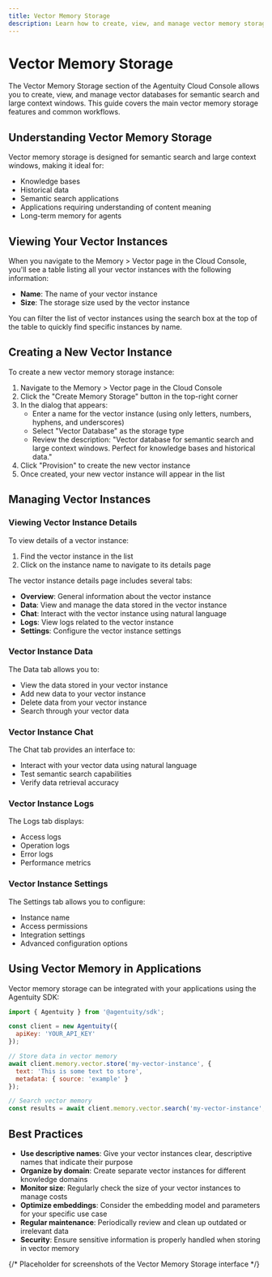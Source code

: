 ```yaml
---
title: Vector Memory Storage
description: Learn how to create, view, and manage vector memory storage in the Agentuity Cloud Console
---
```


# Vector Memory Storage

The Vector Memory Storage section of the Agentuity Cloud Console allows you to create, view, and manage vector databases for semantic search and large context windows. This guide covers the main vector memory storage features and common workflows.

## Understanding Vector Memory Storage

Vector memory storage is designed for semantic search and large context windows, making it ideal for:

- Knowledge bases
- Historical data
- Semantic search applications
- Applications requiring understanding of content meaning
- Long-term memory for agents

## Viewing Your Vector Instances

When you navigate to the Memory > Vector page in the Cloud Console, you'll see a table listing all your vector instances with the following information:

- **Name**: The name of your vector instance
- **Size**: The storage size used by the vector instance

You can filter the list of vector instances using the search box at the top of the table to quickly find specific instances by name.

## Creating a New Vector Instance

To create a new vector memory storage instance:

1. Navigate to the Memory > Vector page in the Cloud Console
2. Click the "Create Memory Storage" button in the top-right corner
3. In the dialog that appears:
   - Enter a name for the vector instance (using only letters, numbers, hyphens, and underscores)
   - Select "Vector Database" as the storage type
   - Review the description: "Vector database for semantic search and large context windows. Perfect for knowledge bases and historical data."
4. Click "Provision" to create the new vector instance
5. Once created, your new vector instance will appear in the list

## Managing Vector Instances

### Viewing Vector Instance Details

To view details of a vector instance:

1. Find the vector instance in the list
2. Click on the instance name to navigate to its details page

The vector instance details page includes several tabs:

- **Overview**: General information about the vector instance
- **Data**: View and manage the data stored in the vector instance
- **Chat**: Interact with the vector instance using natural language
- **Logs**: View logs related to the vector instance
- **Settings**: Configure the vector instance settings

### Vector Instance Data

The Data tab allows you to:

- View the data stored in your vector instance
- Add new data to your vector instance
- Delete data from your vector instance
- Search through your vector data

### Vector Instance Chat

The Chat tab provides an interface to:

- Interact with your vector data using natural language
- Test semantic search capabilities
- Verify data retrieval accuracy

### Vector Instance Logs

The Logs tab displays:

- Access logs
- Operation logs
- Error logs
- Performance metrics

### Vector Instance Settings

The Settings tab allows you to configure:

- Instance name
- Access permissions
- Integration settings
- Advanced configuration options

## Using Vector Memory in Applications

Vector memory storage can be integrated with your applications using the Agentuity SDK:

```javascript
import { Agentuity } from '@agentuity/sdk';

const client = new Agentuity({
  apiKey: 'YOUR_API_KEY'
});

// Store data in vector memory
await client.memory.vector.store('my-vector-instance', {
  text: 'This is some text to store',
  metadata: { source: 'example' }
});

// Search vector memory
const results = await client.memory.vector.search('my-vector-instance', 'search query');
```

## Best Practices

- **Use descriptive names**: Give your vector instances clear, descriptive names that indicate their purpose
- **Organize by domain**: Create separate vector instances for different knowledge domains
- **Monitor size**: Regularly check the size of your vector instances to manage costs
- **Optimize embeddings**: Consider the embedding model and parameters for your specific use case
- **Regular maintenance**: Periodically review and clean up outdated or irrelevant data
- **Security**: Ensure sensitive information is properly handled when storing in vector memory

{/* Placeholder for screenshots of the Vector Memory Storage interface */}
